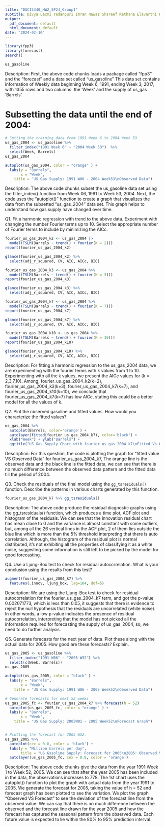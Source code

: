 ```yaml
---
title: "DSCI5340_HW2_SP24_Group1"
subtitle: Divya Laxmi Yedanpuri Imran Nawaz Shareef Kethana Elavarthi Puja Madhav 
output:
  pdf_document: default
  html_document: default
date: "2024-02-16"
---
```


```r

library(fpp3)
library(forecast)
search()

```

```r

us_gasoline

```
Description: First, the above code chunks loads a package called "fpp3" and the "forecast" and a data set called "us_gasoline" This data set contains information of Weekly data beginning Week 6, 1991, ending Week 3, 2017, with 1355 rows and two columns: the 'Week' and the supply of us_gas 'Barrels'.

# Subsetting the data until the end of 2004:

```r

# Setting the training data from 1991 Week 6 to 2004 Week 53
us_gas_2004 <- us_gasoline %>%
  filter_index("1991 Week 6" ~ "2004 Week 53")  %>%
  select(Week, Barrels)
us_gas_2004

```

```r

autoplot(us_gas_2004, color = "orange" ) +
  labs(y = "Barrels",
       x = "Week",
    title = "US Gas Supply: 1991 W06 - 2004 Week53\nObserved Data")

```
Description: The above code chunks subset the us_gasoline data set using the filter_index() function from Week 06, 1991 to Week 53, 2004. Next, the code uses the "autoplot()" function to create a graph that visualizes the data from the subsetted "us_gas_2004" data set. This graph helps to understand how gas supply have changed over time.


Q1. Fit a harmonic regression with trend to the above data. Experiment with changing
the number Fourier terms up to 10. Select the appropriate number of Fourier terms to
include by minimizing the AICc.


```r
fourier_us_gas_2004_k2 <- us_gas_2004 |>
  model(TSLM(Barrels ~ trend() + fourier(K = 2)))
report(fourier_us_gas_2004_k2)
```
```r
glance(fourier_us_gas_2004_k2) %>%
  select(adj_r_squared, CV, AIC, AICc, BIC)
```

```r

fourier_us_gas_2004_k3 <- us_gas_2004 %>%
  model(TSLM(Barrels ~ trend() + fourier(K = 3)))
report(fourier_us_gas_2004_k3)
```
```r
glance(fourier_us_gas_2004_k3) %>%
  select(adj_r_squared, CV, AIC, AICc, BIC)
```

```r
fourier_us_gas_2004_k7 <- us_gas_2004 %>%
  model(TSLM(Barrels ~ trend() + fourier(K = 7)))
report(fourier_us_gas_2004_k7)
```
```r
glance(fourier_us_gas_2004_k7) %>%
  select(adj_r_squared, CV, AIC, AICc, BIC)
```

```r
fourier_us_gas_2004_k10 <- us_gas_2004 %>%
  model(TSLM(Barrels ~ trend() + fourier(K = 10)))
report(fourier_us_gas_2004_k10)
```
```r
glance(fourier_us_gas_2004_k10) %>%
  select(adj_r_squared, CV, AIC, AICc, BIC)
```
Description: For fitting a harmonic regression to the us_gas_2004 data, we are experimenting with the fourier terms with k values from 1 to 10. Experimenting with all the k values, we present the AICc values for (k = 2,3,7,10). Among, fourier_us_gas_2004_k2(k=2), fourier_us_gas_2004_k3(k=3), fourier_us_gas_2004_k7(k=7), and fourier_us_gas_2004_k10(k=10), we conclude that fourier_us_gas_2004_k7(k=7) has low AICc, stating this could be  a better model for all the values of k.



Q2. Plot the observed gasoline and fitted values. How would you characterize the fitted
values?


```r

us_gas_2004 %>%
  autoplot(Barrels, color='orange') +
  autolayer(fitted(fourier_us_gas_2004_k7), color='black') +
  xlab("Week") + ylab("Barrels") +
  ggtitle("US Gas Supply Chart with fourier_us_gas_2004_k7\nFitted Vs Observed")

```
Description: For this question, the code is plotting the graph for "fitted value VS Observed Data" for fourier_us_gas_2004_k7, The orange line is the observed data and the black line is the fitted data, we can see that there is no much difference between the observed data pattern and the fitted data till the period of 2004.

Q3. Check the residuals of the final model using the `gg_tsresiduals()` function.
Describe the patterns in various charts generated by this function.


```r
fourier_us_gas_2004_k7 %>% gg_tsresiduals()
```
Description: The above code produce the residual diagnostic graphs using the gg_tsresiduals() function, which produces a time plot, ACF plot and histogram of the residuals. We can see that the innovation residual chart has mean close to 0  and the variance is almost constant with some outliers, but, among all the 26 vertical lines in the ACF plot, 2 of them lies outside the blue line which is more than the 5% threshold interpreting that there is auto correlation. Although, the histogram of the residual plot is normal distributed, it's not exhibiting all the properties of classifying it as a white noise, suggesting some information is still left to be picked by the model for good forecasting.


Q4. Use a Ljung-Box test to check for residual autocorrelation. What is your conclusion
using the results from this test?


```r
augment(fourier_us_gas_2004_k7) %>% 
  features(.innov, ljung_box, lag=104, dof=5) 
```
Description: We are using the Ljung-Box test to check for residual autocorrelation for the fourier_us_gas_2004_k7 term, and got the p-value 0.002071773, which is less than 0.05, it suggests that there is evidence to reject the null hypothesis that the residuals are uncorrelated (white noise). In other words, a low p-value indicates the presence of residual autocorrelation, interpreting that the model has not picked all the information required for forecasting the supply of us_gas_2004, so, we need to do further analysis.


Q5. Generate forecasts for the next year of data. Plot these along with the actual data for
2005. How good are these forecasts? Explain.

```r
us_gas_2005 <- us_gasoline %>% 
  filter_index("1991 W06" ~ "2005 W52") %>%
  select(c(Week, Barrels))
us_gas_2005

autoplot(us_gas_2005, color = "black" ) +
  labs(y = "Barrels",
       x = "Week",
    title = "US Gas Supply: 1991 W06 - 2005 Week52\nObserved Data")

# Generate forecasts for next 52 weeks
us_gas_2005_fc <- fourier_us_gas_2004_k7 %>% forecast(h = 52)
  autoplot(us_gas_2005_fc, color = "orange" ) +
  labs(y = "Barrels",
       x = "Week",
    title = "US Gas Supply: 2005W01 - 2005 Week52\nForecast Graph")


# Plotting the forecast for 2005 W52:
us_gas_2005 %>%
  autoplot(cex = 0.8, color = 'black') +
  labs(y = "Million barrels per day", 
       title = "US Gasoline Supply: Forecast for 2005\n2005: Observed Vs Forecast") +
  autolayer(us_gas_2005_fc, cex = 0.8, color = 'orange')
```
Description: The above code chunks give the data from the year 1991 Week 1 to Week 52, 2005. We can see that after the year 2005 has been included in the data, the observations increases to 778. The 1st chart uses the autoplot() function to plot the graph with actual data from the year 1991 to 2005. We generate the forecast for 2005, taking the value of h = 52 and forecast graph has been plotted to see the variation. We plot the graph  "Observed VS Forecast" to see the deviation of the forecast line from the observed value. We can say that there is no much difference between the observed and the forecast line drawn for the year 2005 and how the forecast has captured the seasonal pattern from the observed data. Each future value is expected to lie within the 80% to 95% prediction interval.

